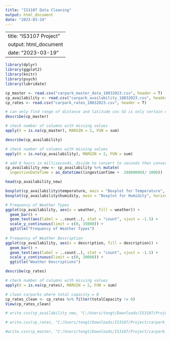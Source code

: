 ```yaml
---
title: "IS3107 Data Cleaning"
output: html_document
date: "2023-03-24"
---
```


---
title: "IS3107 Project"
output: html_document
date: "2023-03-19"
---

```r
library(dplyr)
library(ggplot2)
library(knitr)
library(psych)
library(lubridate)
```

```r
cp_master <- read.csv("carpark_master_data_18032023.csv", header = T)
cp_availability <- read.csv("carpark_availability_18032023.csv", header = T)
cp_rates <- read.csv("carpark_rates_18032023.csv", header = T)
```

```r
# can only find range of distance and latitude cos SG is only certain dimensions wide
describe(cp_master)

# check number of columns with missing values
apply(X = is.na(cp_master), MARGIN = 2, FUN = sum)
```

```r
describe(cp_availability)

# check number of columns with missing values
apply(X = is.na(cp_availability), MARGIN = 2, FUN = sum)
```

```r
# add 8 hours in milliseconds, divide to convert to seconds then convert to UTC format with lubridate package
cp_availability_new <- cp_availability %>% mutate(
  ingestionDateTime = as_datetime((ingestionTime +  28800000)/ 1000))

head(cp_availability_new)
```


```r
boxplot(cp_availability$temperature, main = "Boxplot for Temperature", horizontal = T)
boxplot(cp_availability$humidity, main = "Boxplot for Humidity", horizontal = T)

# Frequency of Weather Types
ggplot(cp_availability, aes(x = weather, fill = weather)) +
  geom_bar() +
  geom_text(aes(label = ..count..), stat = "count", vjust = -1.5) +
  scale_y_continuous(limit = c(0, 35000)) +
  ggtitle("Frequency of Weather Types")
  
# Frequency of Weather Description
ggplot(cp_availability, aes(x = description, fill = description)) +
  geom_bar() +
  geom_text(aes(label = ..count..), stat = "count", vjust = -1.5) +
  scale_y_continuous(limit = c(0, 30000)) +
  ggtitle("Weather Descriptions")
```

```r
describe(cp_rates)

# check number of columns with missing values
apply(X = is.na(cp_rates), MARGIN = 2, FUN = sum)

# clean carparks where total capacity = 0
cp_rates_clean <- cp_rates %>% filter(totalCapacity != 0)
View(cp_rates_clean)
```

```r
# write.csv(cp_availability_new, "C:/Users/tongt/Downloads/IS3107/Project/carpark_availability.csv", row.names=FALSE)

# write.csv(cp_rates, "C:/Users/tongt/Downloads/IS3107/Project/carpark_rates.csv", row.names=FALSE)

#write.csv(cp_master, "C:/Users/tongt/Downloads/IS3107/Project/carpark_master.csv", row.names=FALSE)
```
